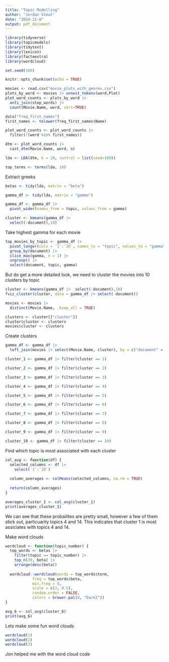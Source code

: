 ```yaml
---
title: "Topic Modelling"
author: "Jordan Stout"
date: "2024-11-8"
output: pdf_document
---
```


```r
library(tidyverse)
library(topicmodels)
library(tidytext)
library(lexicon)
library(factoextra)
library(wordcloud)

set.seed(100)

knitr::opts_chunk$set(echo = TRUE)
```


```r
movies <- read.csv("movie_plots_with_genres.csv")
plots_by_word <- movies |> unnest_tokens(word,Plot)
plot_word_counts <- plots_by_word |>  
  anti_join(stop_words) |> 
  count(Movie.Name, word, sort=TRUE)

data("freq_first_names")
first_names <- tolower(freq_first_names$Name)

plot_word_counts <- plot_word_counts |> 
  filter(!(word %in% first_names))

dtm <- plot_word_counts |>  
  cast_dtm(Movie.Name, word, n)

lda <- LDA(dtm, k = 20, control = list(seed=100))

top_terms <- terms(lda, 10) 
```

Extract greeks
```r
betas <- tidy(lda, matrix = "beta")

gamma_df <- tidy(lda, matrix = "gamma")

gamma_df <- gamma_df |> 
  pivot_wider(names_from = topic, values_from = gamma)

cluster <- kmeans(gamma_df |>  
  select(-document),10)
```

Take highest gamma for each movie
```r
top_movies_by_topic <- gamma_df |>
  pivot_longer(cols = `1`:`20`, names_to = "topic", values_to = "gamma") |> 
  group_by(document) |>  
  slice_max(gamma, n = 1) |>  
  ungroup() |>
  select(document, topic, gamma)  
```

But do get a more detailed look, we need to cluster the movies into 10 clusters by topic
```r
cluster <- kmeans(gamma_df |>  select(-document),10)
fviz_cluster(cluster, data = gamma_df |> select(-document))

movies <- movies |>
  distinct(Movie.Name, .keep_all = TRUE)

clusters <- cluster[["cluster"]]
cluster$cluster <- clusters
movies$cluster <- clusters
```

Create clusters
```r
gamma_df <- gamma_df |>
  left_join(movies |> select(Movie.Name, cluster), by = c("document" = "Movie.Name"))

cluster_1 <- gamma_df |> filter(cluster == 1)

cluster_2 <- gamma_df |> filter(cluster == 2)

cluster_3 <- gamma_df |> filter(cluster == 3)

cluster_4 <- gamma_df |> filter(cluster == 4)

cluster_5 <- gamma_df |> filter(cluster == 5)

cluster_6 <- gamma_df |> filter(cluster == 6)

cluster_7 <- gamma_df |> filter(cluster == 7)

cluster_8 <- gamma_df |> filter(cluster == 8)

cluster_9 <- gamma_df |> filter(cluster == 9)

cluster_10 <- gamma_df |> filter(cluster == 10)
```


Find which topic is most associated with each cluster
```r
col_avg <- function(df) {
  selected_columns <- df |>
    select(`1`:`20`)
  
  column_averages <- colMeans(selected_columns, na.rm = TRUE)
  
  return(column_averages)
}

averages_cluster_1 <- col_avg(cluster_1)
print(averages_cluster_1)
```
We can see that these probailites are pretty small, however a few of them stick out, particuarily topics 4 and 14. This indicates that cluster 1 is most assiciates with topics 4 and 14. 

Make word clouds
```r
wordcloud <- function(topic_number) {
  top_words <- betas |>
    filter(topic == topic_number) |>
    top_n(30, beta) |>   
    arrange(desc(beta))
  
  wordcloud::wordcloud(words = top_words$term, 
            freq = top_words$beta, 
            min.freq = 0, 
            scale = c(3, 0.5),   
            random.order = FALSE, 
            colors = brewer.pal(8, "Dark2"))
}

avg_6 <- col_avg(cluster_6)
print(avg_6)
```

Lets make some fun word clouds
```r
wordcloud(1)
wordcloud(2)
wordcloud(3)
```

Jon helped me with the word cloud code

